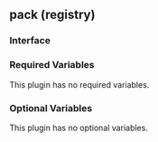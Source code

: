 ## pack (registry)

### Interface

### Required Variables

This plugin has no required variables.

### Optional Variables

This plugin has no optional variables.
